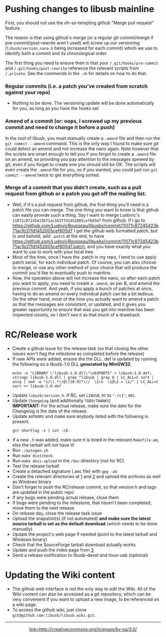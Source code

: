 = Pushing changes to libusb mainline =
First, you should not use the oh-so-tempting github "Merge pull request" feature.

The reason is that using github's merge (or a regular git commit/merge if pre-commit/post-rewrite aren't used) will screw up our versioning (<tt>libusb/version_nano.h</tt> being increased for each commit) which we use to identify both a commit and its chronological order.

The first thing you need to ensure then is that your <tt>/.git/hooks/pre-commit</tt> and <tt>/.git/hooks/post-rewrite</tt> reference the relevant scripts from <tt>/.private</tt>. See the commends in the <tt>.sh</tt> for details on how to do that.

=== Regular commits (i.e. a patch you've created from scratch against your repo) ===
* Nothing to be done. The versioning update will be done automatically for you, as long as you have the hooks set

=== Amend of a commit (or: oops, I screwed up my previous commit and need to change it before a push) ===
In the root of libusb, you must manually create a <tt>.amend</tt> file and then run the <tt>git commit --amend</tt> command. This is the only way I found to make sure git could detect an amend and not increase the nano again.
Note however that the scripts are smart enough to tell you if you forgot to create a <tt>.amend</tt> file on an amend, so providing you pay attention to the messages spewed by git, even if you forget to create one you should still be OK. The scripts will even create the <tt>.amend</tt> file for you, so if you wanted, you could just run <tt>git commit --amend</tt> twice to get everything sorted.

=== Merge of a commit that you didn't create, such as a pull request from github or a patch you got off the mailing list. ===
* Well, if it's a pull request from github, the first thing you'll need is a patch file you can merge. The one thing you want to know is that github can easily provide such a thing. Say I want to merge Ludovic's <tt>11071c87245423b71ac1b37fd1452005cef605d7</tt> from github. If I go to https://github.com/LudovicRousseau/libusbx/commit/11071c87245423b71ac1b37fd1452005cef605d7 I get the github web formatted patch, but lo and behold, add <tt>.patch</tt> at the end, to have https://github.com/LudovicRousseau/libusbx/commit/11071c87245423b71ac1b37fd1452005cef605d7.patch, and you have exactly what you want to use to work with your local tree.
* Most of the time, once I have the .patch in my repo, I tend to use apply patch serial, for each individual patch. Of course, you can also choose to merge, or use any other method of your choice that will produce the commit you'd like to eventually push to mainline.
* Now, the operation above will not increase the nano, so after each patch you want to apply, you need to create a <tt>.amend</tt>, as per B, and amend the previous commit. And yeah, if you apply a bunch of patches at once, having to do an amend on every individual patch can be a bit tedious. On the other hand, most of the time you actually want to amend a patch so that the messages are consistent, or updated, and it gives you greater opportunity to ensure that was you get into mainline has been inspected closely, so I don't see it as that much of a drawback. 

= RC/Release work =
* Create a github issue for the release task (so that closing the other issues won't flag the milestone as completed before the release)
* If new APIs were added, ensure the the DLL .def is updated by running the following on a libusb-1.0 DLL '''generated by MinGW32''':<br /><pre>echo -e "LIBRARY \"libusb-1.0.dll\"\nEXPORTS" > libusb-1.0.def; strings libusb-1.0.dll | grep ^libusb | grep @ | LC_ALL=C sort | uniq | sed -e "s/\(.*\)@\([0-9]*\)/  \1\n  \1@\2 = \1/" | LC_ALL=C sort >> libusb-1.0.def</pre>
* Update <tt>libusb/version.h</tt>. If RC, set <tt>LIBUSB_RC</tt> to <tt>"-rc1"</tt>, etc.
* Update <tt>ChangeLog</tt> (and additionally <tt>TODO/THANKS</tt>)<br />'''IMPORTANT:''' For the actual release, make sure the date for the Changelog is the date of the release.
* Update <tt>AUTHORS</tt> and make sure anybody listed with the following is present:<pre>git shortlog -s | cut -c8-</pre>
* If a new <tt>.h</tt> was added, make sure it is listed in the relevant <tt>Makefile.am</tt>, else the tarball will not have it!
* Run <tt>./autogen.sh</tt>
* Run <tt>make distcheck</tt>
* Run <tt>make docs-upload</tt> in the <tt>/doc</tt> directory (not for RC)
* Test the release tarball
* Create a detached signature (.asc file) with <tt>gpg -ab <tarball></tt>
* Create the relevant directories at [https://sourceforge.net/projects/libusb/files/releases] and [https://github.com/libusb/libusb/releases] and upload the archives as well as Windows binary
* Don't forget to push the RC/release commit, so that version.h and tags are updated in the public repo
* If any bugs were pending actual release, close them
* If bugs were pending to the milestone, that haven't been completed, move them to the next release
* On release day, close the release task issue
* Upload the snapshot(s) (if not automated) '''and make sure the latest source tarball is set as the default download''' (which needs to be done manually)
* Update the project's web page if needed (point to the latest tarball and Windows binary)
* Check that the SourceForge tarball download actually works
* Update and push the index page from [https://github.com/libusb/libusb.github.com]
* Send a release notification to libusb-devel and linux-usb (optional)

= Updating the Wiki content =
* The github web interface is not the only way to edit the Wiki. All of the Wiki content can also be accessed as a git repository, which can be very convenient if you want to upload a new image, to be referenced on a wiki page.
* To access the github wiki, just clone <tt>git@github.com:libusb/libusb.wiki.git</tt>.


----
<center>[[CC_BY-SA.png|link=http://creativecommons.org/licenses/by-sa/3.0/]]</center>